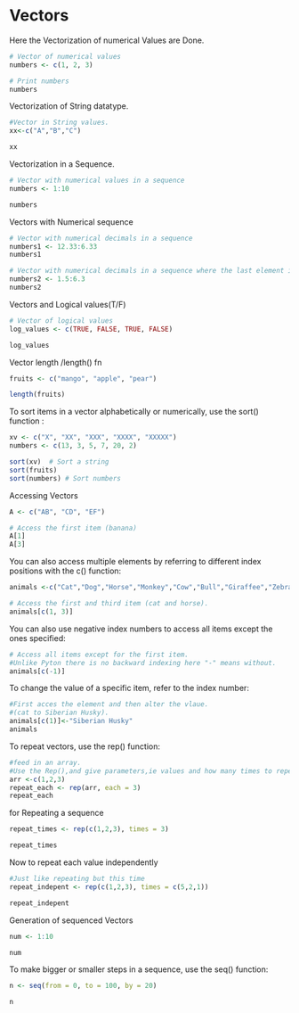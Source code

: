 # Vectors

Here the Vectorization of numerical Values are Done.

```r
# Vector of numerical values
numbers <- c(1, 2, 3)

# Print numbers
numbers
```

Vectorization of String datatype.

```r
#Vector in String values.
xx<-c("A","B","C")

xx

```

Vectorization in a Sequence.

```r
# Vector with numerical values in a sequence
numbers <- 1:10

numbers
```

Vectors with Numerical sequence

```r
# Vector with numerical decimals in a sequence
numbers1 <- 12.33:6.33
numbers1

# Vector with numerical decimals in a sequence where the last element is not used
numbers2 <- 1.5:6.3
numbers2
```

Vectors and Logical values(T/F)

```r
# Vector of logical values
log_values <- c(TRUE, FALSE, TRUE, FALSE)

log_values
```

Vector length /length() fn

```r
fruits <- c("mango", "apple", "pear")

length(fruits)
```

To sort items in a vector alphabetically or numerically, use the sort() function :

```r
xv <- c("X", "XX", "XXX", "XXXX", "XXXXX")
numbers <- c(13, 3, 5, 7, 20, 2)

sort(xv)  # Sort a string
sort(fruits)
sort(numbers) # Sort numbers

```

Accessing Vectors

```r
A <- c("AB", "CD", "EF")

# Access the first item (banana)
A[1]
A[3]
```

You can also access multiple elements by referring to different index positions with the c() function:

```r
animals <-c("Cat","Dog","Horse","Monkey","Cow","Bull","Giraffee","Zebra")

# Access the first and third item (cat and horse).
animals[c(1, 3)]
```

You can also use negative index numbers to access all items except the ones specified:

```r
# Access all items except for the first item.
#Unlike Pyton there is no backward indexing here "-" means without.
animals[c(-1)]
```

To change the value of a specific item, refer to the index number:

```r
#First acces the element and then alter the vlaue.
#(cat to Siberian Husky).
animals[c(1)]<-"Siberian Husky"  
animals
```

To repeat vectors, use the rep() function:

```r
#feed in an array.
#Use the Rep(),and give parameters,ie values and how many times to repeat(each).
arr <-c(1,2,3)
repeat_each <- rep(arr, each = 3)
repeat_each
```

for Repeating a sequence

```r
repeat_times <- rep(c(1,2,3), times = 3)

repeat_times

```

Now to repeat each value independently

```r
#Just like repeating but this time 
repeat_indepent <- rep(c(1,2,3), times = c(5,2,1))

repeat_indepent
```

Generation of sequenced Vectors

```r
num <- 1:10

num
```

To make bigger or smaller steps in a sequence, use the seq() function:

```r
n <- seq(from = 0, to = 100, by = 20)

n

```
